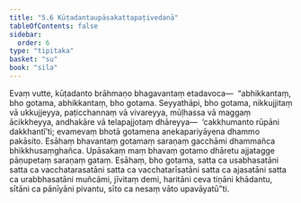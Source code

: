```yaml
---
title: "5.6 Kūṭadantaupāsakattapaṭivedanā"
tableOfContents: false
sidebar:
  order: 6
type: "tipitaka"
basket: "su"
book: "sila"
---
```



<DynamicBreadcrumb />

<Division number="354" book="sila">

<Paragraph number="590" book="sila">
Evaṃ vutte, kūṭadanto brāhmaṇo bhagavantaṃ etadavoca—  “abhikkantaṃ, bho gotama, abhikkantaṃ, bho gotama. Seyyathāpi, bho gotama, nikkujjitaṃ vā ukkujjeyya, paṭicchannaṃ vā vivareyya, mūḷhassa vā maggaṃ ācikkheyya, andhakāre vā telapajjotaṃ dhāreyya—  ‘cakkhumanto rūpāni dakkhantī’ti; evamevaṃ bhotā gotamena anekapariyāyena dhammo pakāsito. Esāhaṃ bhavantaṃ gotamaṃ saraṇaṃ gacchāmi dhammañca bhikkhusaṃghañca. Upāsakaṃ maṃ bhavaṃ gotamo dhāretu ajjatagge pāṇupetaṃ saraṇaṃ gataṃ. Esāhaṃ, bho gotama, satta ca usabhasatāni satta ca vacchatarasatāni satta ca vacchatarīsatāni satta ca ajasatāni satta ca urabbhasatāni muñcāmi, jīvitaṃ demi, haritāni ceva tiṇāni khādantu, sītāni ca pānīyāni pivantu, sīto ca nesaṃ vāto upavāyatū”ti.
</Paragraph>
</Division>